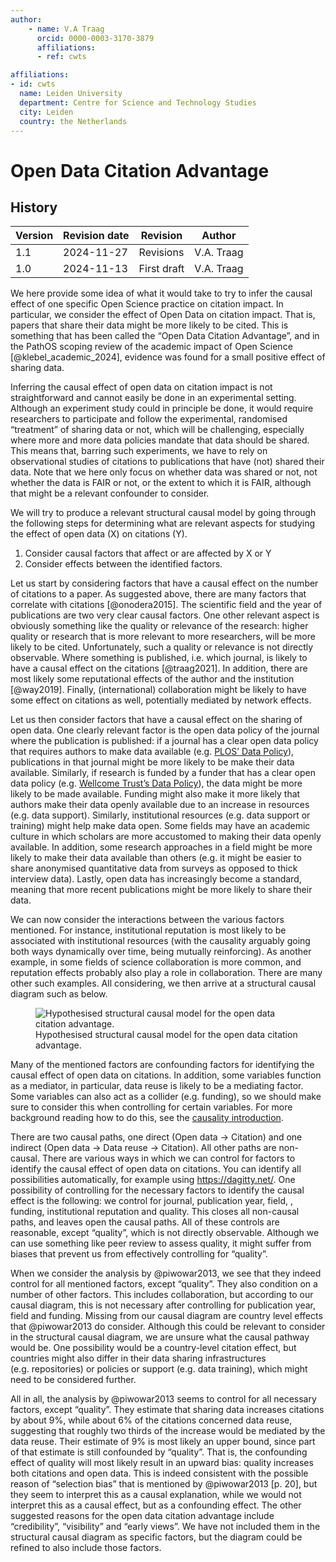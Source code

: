 ```yaml
---
author:
    - name: V.A Traag
      orcid: 0000-0003-3170-3879
      affiliations:
      - ref: cwts

affiliations:
- id: cwts
  name: Leiden University
  department: Centre for Science and Technology Studies
  city: Leiden
  country: the Netherlands
---
```


<div>

# Open Data Citation Advantage {#open-data-citation-advantage .unnumbered}

## History

| Version | Revision date | Revision    | Author     |
|---------|---------------|-------------|------------|
| 1.1     | 2024-11-27    | Revisions   | V.A. Traag |
| 1.0     | 2024-11-13    | First draft | V.A. Traag |

</div>

We here provide some idea of what it would take to try to infer the causal effect of one specific Open Science practice on citation impact. In particular, we consider the effect of Open Data on citation impact. That is, papers that share their data might be more likely to be cited. This is something that has been called the "Open Data Citation Advantage", and in the PathOS scoping review of the academic impact of Open Science [@klebel_academic_2024], evidence was found for a small positive effect of sharing data.

Inferring the causal effect of open data on citation impact is not straightforward and cannot easily be done in an experimental setting. Although an experiment study could in principle be done, it would require researchers to participate and follow the experimental, randomised "treatment" of sharing data or not, which will be challenging, especially where more and more data policies mandate that data should be shared. This means that, barring such experiments, we have to rely on observational studies of citations to publications that have (not) shared their data. Note that we here only focus on whether data was shared or not, not whether the data is FAIR or not, or the extent to which it is FAIR, although that might be a relevant confounder to consider.

We will try to produce a relevant structural causal model by going through the following steps for determining what are relevant aspects for studying the effect of open data (X) on citations (Y).

1.  Consider causal factors that affect or are affected by X or Y
2.  Consider effects between the identified factors.

Let us start by considering factors that have a causal effect on the number of citations to a paper. As suggested above, there are many factors that correlate with citations [@onodera2015]. The scientific field and the year of publications are two very clear causal factors. One other relevant aspect is obviously something like the quality or relevance of the research: higher quality or research that is more relevant to more researchers, will be more likely to be cited. Unfortunately, such a quality or relevance is not directly observable. Where something is published, i.e. which journal, is likely to have a causal effect on the citations [@traag2021]. In addition, there are most likely some reputational effects of the author and the institution [@way2019]. Finally, (international) collaboration might be likely to have some effect on citations as well, potentially mediated by network effects.

Let us then consider factors that have a causal effect on the sharing of open data. One clearly relevant factor is the open data policy of the journal where the publication is published: if a journal has a clear open data policy that requires authors to make data available (e.g. [PLOS’ Data Policy](https://journals.plos.org/plosone/s/data-availability)), publications in that journal might be more likely to be make their data available. Similarly, if research is funded by a funder that has a clear open data policy (e.g. [Wellcome Trust’s Data Policy](https://wellcome.org/grant-funding/guidance/policies-grant-conditions/data-software-materials-management-and-sharing-policy)), the data might be more likely to be made available. Funding might also make it more likely that authors make their data openly available due to an increase in resources (e.g. data support). Similarly, institutional resources (e.g. data support or training) might help make data open. Some fields may have an academic culture in which scholars are more accustomed to making their data openly available. In addition, some research approaches in a field might be more likely to make their data available than others (e.g. it might be easier to share anonymised quantitative data from surveys as opposed to thick interview data). Lastly, open data has increasingly become a standard, meaning that more recent publications might be more likely to share their data.

We can now consider the interactions between the various factors mentioned. For instance, institutional reputation is most likely to be associated with institutional resources (with the causality arguably going both ways dynamically over time, being mutually reinforcing). As another example, in some fields of science collaboration is more common, and reputation effects probably also play a role in collaboration. There are many other such examples. All considering, we then arrive at a structural causal diagram such as below.

![Hypothesised structural causal model for the open data citation advantage.](figures/ODCA_model.png){#fig-ODCA-model}

Many of the mentioned factors are confounding factors for identifying the causal effect of open data on citations. In addition, some variables function as a mediator, in particular, data reuse is likely to be a mediating factor. Some variables can also act as a collider (e.g. funding), so we should make sure to consider this when controlling for certain variables. For more background reading how to do this, see the [causality introduction](https://intro-causality).

There are two causal paths, one direct (Open data $\rightarrow$ Citation) and one indirect (Open data $\rightarrow$ Data reuse $\rightarrow$ Citation). All other paths are non-causal. There are various ways in which we can control for factors to identify the causal effect of open data on citations. You can identify all possibilities automatically, for example using <https://dagitty.net/>. One possibility of controlling for the necessary factors to identify the causal effect is the following: we control for journal, publication year, field, , funding, institutional reputation and quality. This closes all non-causal paths, and leaves open the causal paths. All of these controls are reasonable, except "quality", which is not directly observable. Although we can use something like peer review to assess quality, it might suffer from biases that prevent us from effectively controlling for "quality".

When we consider the analysis by @piwowar2013, we see that they indeed control for all mentioned factors, except "quality". They also condition on a number of other factors. This includes collaboration, but according to our causal diagram, this is not necessary after controlling for publication year, field and funding. Missing from our causal diagram are country level effects that @piwowar2013 do consider. Although this could be relevant to consider in the structural causal diagram, we are unsure what the causal pathway would be. One possibility would be a country-level citation effect, but countries might also differ in their data sharing infrastructures (e.g. repositories) or policies or support (e.g. data training), which might need to be considered further.

All in all, the analysis by @piwowar2013 seems to control for all necessary factors, except "quality". They estimate that sharing data increases citations by about 9%, while about 6% of the citations concerned data reuse, suggesting that roughly two thirds of the increase would be mediated by the data reuse. Their estimate of 9% is most likely an upper bound, since part of that estimate is still confounded by "quality". That is, the confounding effect of quality will most likely result in an upward bias: quality increases both citations and open data. This is indeed consistent with the possible reason of "selection bias" that is mentioned by @piwowar2013 [p. 20], but they seem to interpret this as a causal explanation, while we would not interpret this as a causal effect, but as a confounding effect. The other suggested reasons for the open data citation advantage include "credibility", "visibility" and "early views". We have not included them in the structural causal diagram as specific factors, but the diagram could be refined to also include those factors.